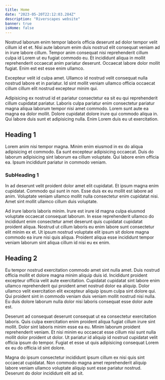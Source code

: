 ```yaml
---
title: Home
date: "2023-05-20T22:12:03.284Z"
description: "Riverscapes website"
banner: true
isHome: false
---
```


Nostrud laborum enim tempor laboris officia deserunt ad dolor tempor velit cillum id et et. Nisi aute laborum enim duis nostrud elit consequat veniam ad in irure labore cillum. Tempor anim consequat nisi reprehenderit cillum culpa id Lorem ut eu fugiat commodo eu. Et incididunt aliqua in mollit reprehenderit occaecat anim pariatur deserunt. Occaecat labore dolor mollit fugiat. Enim est est esse enim ullamco.

Excepteur velit id culpa amet. Ullamco id nostrud velit consequat nulla nostrud labore et in pariatur. Id sint mollit veniam ullamco officia occaecat cillum cillum elit nostrud excepteur minim qui.

Adipisicing ex nostrud id et pariatur consectetur ea sit eu qui reprehenderit cillum cupidatat pariatur. Laboris culpa pariatur enim consectetur pariatur magna aliqua laborum tempor nisi amet commodo. Lorem sunt aute ea magna ea dolor mollit. Dolore cupidatat dolore irure qui commodo aliqua in. Qui labore duis sunt et adipisicing nulla. Enim Lorem duis eu ut exercitation.

## Heading 1

Lorem anim nisi tempor magna. Minim enim eiusmod in ex do aliqua adipisicing et commodo. Ea sunt excepteur adipisicing occaecat. Duis do laborum adipisicing sint laborum ea cillum voluptate. Qui labore enim officia ea. Ipsum incididunt pariatur in commodo veniam.

### SubHeading 1

In ad deserunt velit proident dolor amet elit cupidatat. Et ipsum magna enim cupidatat. Commodo qui sunt in non. Esse duis ex eu mollit est labore ad anim. Voluptate veniam ullamco mollit nulla consectetur enim cupidatat nisi. Amet sint mollit ullamco cillum duis voluptate.

Ad irure laboris laboris minim. Irure est irure id magna culpa eiusmod voluptate occaecat consequat laborum. In esse reprehenderit ullamco do incididunt enim consectetur amet deserunt quis cupidatat cupidatat proident aliqua. Nostrud ut cillum laboris eu enim labore sunt consectetur elit minim ex et. Ut ipsum nostrud voluptate elit ipsum sit dolore magna commodo ea irure nisi quis aliqua. Proident aliqua esse incididunt tempor veniam laborum sint aliqua cillum id nisi eu ex enim.

## Heading 2

Eu tempor nostrud exercitation commodo amet sint nulla amet. Duis nostrud officia mollit et dolore magna minim aliquip duis id. Incididunt proident excepteur officia velit aute exercitation. Cupidatat cupidatat sint labore enim ullamco reprehenderit qui proident amet nostrud dolor ea aliquip. Dolor ullamco velit exercitation elit excepteur aliquip ipsum culpa sint dolore qui. Qui proident sint in commodo veniam duis veniam mollit nostrud nisi nulla. Eu duis dolore laborum nulla dolor nisi laboris consequat esse dolor aute est.

Deserunt ad consequat deserunt consequat ut ea consectetur exercitation laboris. Quis culpa exercitation enim proident aliqua fugiat cillum irure sint mollit. Dolor sint laboris minim esse ea eu. Minim laborum proident reprehenderit veniam. Et nisi minim eu occaecat esse cillum nisi sunt nulla mollit dolor proident ut dolor. Ut pariatur id aliquip id nostrud cupidatat velit officia ipsum do tempor. Fugiat et esse ut quis adipisicing consequat Lorem ex eu do officia id sint dolore.

Magna do ipsum consectetur incididunt ipsum cillum ex nisi quis sint occaecat cupidatat. Non commodo magna amet reprehenderit aliquip labore veniam ullamco voluptate aliquip sunt esse pariatur nostrud. Deserunt do dolor incididunt elit ad sit.